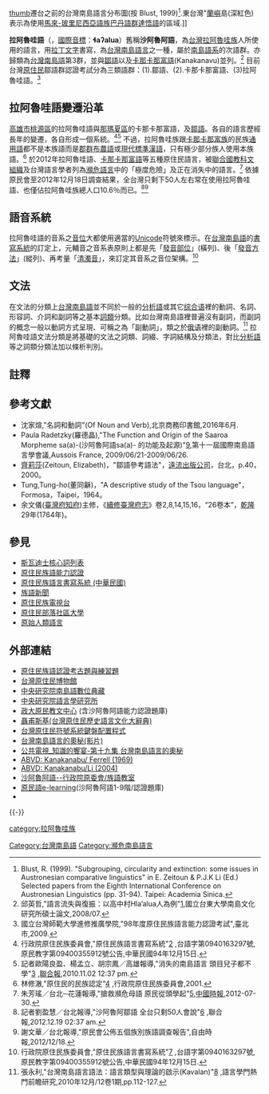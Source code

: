 {{noteTA
|1=zh-cn:语法;zh-hk:文法;zh-tw:文法;
}}
{{Infobox language
| name        = 拉阿魯哇語
| nativename  = {{lang|sxr|Hla'alua}} <!--Saaroa language-->
| states      = [[台灣|台灣]]南部
| region      = 分布於[[高雄市|高雄市]][[桃源區|桃源區]]
| speakers    = 約50人(2012/12/18)<br>總人口約500人<ref name=Saaroa2012/>
| script      = [[原住民族語言書寫系統|拉阿魯哇語羅馬字]]（[[拉丁字母|拉丁字母]]）
| familycolor = Austronesian
| fam1        = [[南島語系|南島語系]]
| fam2        = [[台灣南島語言|台灣南島語言]]
| fam3        = [[鄒語群|鄒語群]]
| nation      = {{TWN}}原住民族地區<ref>{{cite web|url=http://www.rootlaw.com.tw/LawArticle.aspx?LawID=A040350000004700-1060614|title=原住民族語言發展法|accessdate=2017-08-03|archive-date=2017-08-04|archive-url=https://web.archive.org/web/20170804014519/http://www.rootlaw.com.tw/LawArticle.aspx?LawID=A040350000004700-1060614|dead-url=no}}</ref>
| agency      = 台灣[[原住民族委員會|原住民族委員會]]、[[中央研究院|中央研究院]] (''Academia Sinica'')
| iso2        = map
| iso3        = sxr
<!-- 過時參數 | SIL         = sxr -->
| vitality    = c
}}
[[文件:Formosan_languages.png|thumb]]遷台之前的台灣南島語言分布圖(按 Blust, 1999)<ref>Blust, R. (1999). "Subgrouping, circularity and extinction: some issues in Austronesian comparative linguistics" in E. Zeitoun & P.J.K Li (Ed.) Selected papers from the Eighth International Conference on Austronesian Linguistics (pp. 31-94). Taipei: Academia Sinica.</ref>.東台灣"[[蘭嶼|蘭嶼]]島(深紅色)表示為使用[[馬來-玻里尼西亞語族|馬來-玻里尼西亞語族]][[巴丹語群|巴丹語群]][[達悟語|達悟語]]的區域.]]

'''拉阿魯哇語'''（{{lang-sxr|Hla'alua|links=no}}，[[國際音標|國際音標]]：'''ɬaʔalua'''）舊稱'''沙阿魯阿語'''，為[[台灣|台灣]][[拉阿魯哇族|拉阿魯哇族]]人所使用的語言，用[[拉丁文字|拉丁文字]]書寫，為[[台灣南島語言|台灣南島語言]]之一種，屬於[[南島語系|南島語系]]的次語群。亦歸類為[[台灣南島語|台灣南島語]]第3群，並與[[鄒語|鄒語]]以及[[卡那卡那富語|卡那卡那富語]](Kanakanavu)並列。<ref>邱英哲,"語言流失與復振：以高中村Hla’alua人為例"[http://210.240.172.18/ioas//upload/news/邱英哲論文(1).pdf]{{dead link|date=2018年3月 |bot=InternetArchiveBot |fix-attempted=yes }},國立台東大學南島文化研究所碩士論文,2008/07.</ref> 目前台灣[[原住民|原住民]]鄒語群認證考試分為三類語群：(1).鄒語、(2).卡那卡那富語、(3)拉阿魯哇語。<ref>國立台灣師範大學進修推廣學院,"98年度原住民族語言能力認證考試"{{cite web |url=http://140.122.109.96/ipt/viewpage.php?page_id=11 |title=存档副本 |accessdate=2017-03-01  |deadurl=yes |archiveurl=https://web.archive.org/web/20091217013326/http://140.122.109.96/ipt/viewpage.php?page_id=11 |archivedate=2009-12-17 }},臺北市,2009.</ref>

==拉阿魯哇語變遷沿革==
[[高雄市|高雄市]][[桃源區|桃源區]]的拉阿魯哇語與[[那瑪夏區|那瑪夏區]]的卡那卡那富語，及[[鄒語|鄒語]]。各自的語言歷經長年的變遷，各自形成一個系統。<ref name=tsoulatin>行政院原住民族委員會,"原住民族語言書寫系統"[http://www.edu.tw/files/list/M0001/aboriginal.pdf] {{Wayback|url=http://www.edu.tw/files/list/M0001/aboriginal.pdf |date=20110212023032 }},台語字第0940163297號,原民教字第09400355912號公告,中華民國94年12月15日.</ref><ref>記者歐陽良盈、楊孟立、胡宗鳳／高雄報導,"消失的南島語言 頭目兒子都不學"[http://udn.com/NEWS/NATIONAL/NAT5/5947856.shtml] {{Wayback|url=http://udn.com/NEWS/NATIONAL/NAT5/5947856.shtml |date=20101105061246 }},[[聯合報|聯合報]],2010.11.02 12:37 pm.</ref> 不過，拉阿魯哇族跟[[卡那卡那富族|卡那卡那富族]]的民族[[通用語|通用語]]都不是本族語而是[[布農語|郡群布農語]]或[[現代標準漢語|現代標準漢語]]，只有極少部分族人使用本族語。<ref>林修澈,"原住民的民族認定"[http://portal.tacp.gov.tw/document/show_doc/17248] {{Webarchive|url=https://archive.is/20121222065737/http://portal.tacp.gov.tw/document/show_doc/17248 |date=2012-12-22 }},行政院原住民族委員會,2001.</ref> 於2012年拉阿魯哇語、[[卡那卡那富語|卡那卡那富語]]等五種原住民語言，被[[联合国教育、科学及文化组织|聯合國教科文組織]]及台灣語言學者列為[[瀕危語言|瀕危語言]]中的「極度危險」及正在消失中的語言。<ref>朱芳瑤／台北─花蓮報導,"搶救瀕危母語 原民從頭學起"[http://life.chinatimes.com/2009Cti/Channel/Life/life-article/0,5047,100316+112012073000045,00.html]{{dead link|date=2017年12月 |bot=InternetArchiveBot |fix-attempted=yes }},[[中國時報|中國時報]],2012-07-30.</ref> 依據原民會至2012年12月18日調查結果，全台灣只剩下50人左右常在使用拉阿魯哇語、也僅佔拉阿魯哇族總人口10.6％而已。<ref name=Saaroa2012>記者劉盈慧／台北報導,"沙阿魯阿鄒語 全台只剩50人會說"[http://udn.com/NEWS/NATIONAL/NAT5/7576221.shtml] {{Webarchive|url=https://archive.is/20130105073017/http://udn.com/NEWS/NATIONAL/NAT5/7576221.shtml |date=2013-01-05 }},聯合報,2012.12.19 02:37 am.</ref><ref>謝文華／台北報導,"原民會公佈五個族別族語調查報告"{{cite web |url=http://www.tipp.org.tw/news_article.asp?N_ID=34070 |title=存档副本 |accessdate=2012-12-19 |deadurl=yes |archiveurl=https://web.archive.org/web/20140508222700/http://www.tipp.org.tw/news_article.asp?N_ID=34070 |archivedate=2014-05-08 }},自由時報,2012/12/18.</ref>

== 語音系統 ==
{{main|拉阿魯哇語音系}}

拉阿魯哇語的音系之[[音位|音位]]大都使用適當的[[Unicode|Unicode]]符號來標示。在[[台灣南島語|台灣南島語]]的[[書寫系統|書寫系統]]的訂定上，元輔音之音系表原則上都是先「[[發音部位|發音部位]]」(橫列)、後「[[發音方法|發音方法]]」(縱列)、再考量「[[清濁音|清濁音]]」，來訂定其音系之音位架構。<ref name=shaolatin>行政院原住民族委員會,"原住民族語言書寫系統"[http://www.edu.tw/files/list/M0001/aboriginal.pdf] {{Wayback|url=http://www.edu.tw/files/list/M0001/aboriginal.pdf |date=20110212023032 }},台語字第0940163297號,原民教字第09400355912號公告,中華民國94年12月15日.</ref>

==文法==
{{main|拉阿魯哇語文法}}

在文法的分類上[[台灣南島語|台灣南島語]]並不同於一般的[[分析語|分析語]]或其它[[综合语|综合语]]裡的動詞、名詞、形容詞、介詞和副詞等之基本[[詞類|詞類]]分類。比如台灣南島語裡普遍沒有副詞，而副詞的概念一般以動詞方式呈現、可稱之為「副動詞」，類之於[[俄语|俄语]]裡的副動詞。<ref name=diunnbbunhua>張永利,"台灣南島語言語法：語言類型與理論的啟示(Kavalan)"[http://vietnam.nsc.gov.tw/public/Data/012714292271.pdf] {{Wayback|url=http://vietnam.nsc.gov.tw/public/Data/012714292271.pdf |date=20131019184617 }},語言學門熱門前瞻研究,2010年12月/12卷1期,pp.112-127.</ref> 拉阿魯哇語文法分類是將基礎的文法之詞類、詞綴、字詞結構及分類法，對比[[分析語|分析語]]等之詞類分類法加以條析判別。

==註釋==
{{reflist|2}}

== 參考文獻 ==
{{refbegin|2}}
*沈家煊,"名詞和動詞"(Of Noun and Verb),北京商務印書館,2016年6月. {{ISBN|978-7-100-11363-2}}
*Paula Radetzky(羅德晶),"The Function and Origin of the Saaroa Morpheme sa(a)-(沙阿魯阿語sa(a)- 的功能及起源)"[https://web.archive.org/web/20131020102326/http://www.nsc.gov.tw/hum/public/Data/9121117545371.pdf],第十一屆國際南島語言學會議,Aussois France, 2009/06/21-2009/06/26.
*[[齊莉莎|齊莉莎]](Zeitoun, Elizabeth)，"鄒語參考語法"，[[遠流出版公司|遠流出版公司]]，台北，p.40，2000。
*Tung,Tung-ho(董同龢)，"A descriptive study of the Tsou language"，Formosa，Taipei，1964。
*余文儀([[臺灣府|臺灣府]][[知府|知府]])主修，《[[臺灣府志|續修臺灣府志]]》卷2,8,14,15,16，“26卷本”，[[乾隆|乾隆]]29年(1764年)。
{{refend}}

== 參見 ==
{{div col|2}}
*[[斯瓦迪士核心詞列表|斯瓦迪士核心詞列表]]
*[[原住民族語能力認證|原住民族語能力認證]]
*[[原住民族語言書寫系統_(中華民國)|原住民族語言書寫系統 (中華民國)]]
*[[族語新聞|族語新聞]]
*[[原住民族電視台|原住民族電視台]]
*[[原住民部落社區大學|原住民部落社區大學]]
*[[原始人類語言|原始人類語言]]
{{div col end}}

== 外部連結 ==
{{Incubator|code= sxr|prefix=Wp}}
{{div col|cols=2}}
*[https://web.archive.org/web/20051118114157/http://www.ndhu.edu.tw/~lci/new_page_18.htm 原住民族語認證考古題與練習題]
*[https://web.archive.org/web/20070701230733/http://symuseum.myweb.hinet.net/ 台灣原住民博物館]
*[https://web.archive.org/web/20070115071850/http://formosan.sinica.edu.tw/ 中央研究院南島語數位典藏]
*[https://web.archive.org/web/20070205024307/http://www.ling.sinica.edu.tw/index-2.html 中央研究院語言學研究所]
*[http://www.alcd.nccu.edu.tw/index_0.html 政大原民教文中心] {{Wayback|url=http://www.alcd.nccu.edu.tw/index_0.html |date=20131120051237 }}(含沙阿魯阿語能力認證題庫)
*[http://134.208.27.115/citing_content.asp?id=1689&keyword=聶甫斯基 聶甫斯基(台灣原住民歷史語言文化大辭典)]{{dead link|date=2017年12月 |bot=InternetArchiveBot |fix-attempted=yes }}
*[http://blog.xuite.net/uioiu/oika/18147233 台灣原住民符號系統鍵盤配置程式] {{Wayback|url=http://blog.xuite.net/uioiu/oika/18147233 |date=20140903170225 }}
*[http://www.youmaker.com/video/sv?id=cc0c9909af5e4c6d8758ef0def64ead0001 台灣南島語言的奧秘(影片)] {{Wayback|url=http://www.youmaker.com/video/sv?id=cc0c9909af5e4c6d8758ef0def64ead0001 |date=20110720123709 }}
*[http://web.pts.org.tw/~web01/knowledge/19.htm 公共電視_知識的饗宴-第十九集 台灣南島語言的奧秘] {{Wayback|url=http://web.pts.org.tw/~web01/knowledge/19.htm |date=20101222165929 }}
*[https://web.archive.org/web/20111213044840/http://language.psy.auckland.ac.nz/austronesian/language.php?id=203 ABVD: Kanakanabu/ Ferrell (1969) ]
*[https://web.archive.org/web/20111212054912/http://language.psy.auckland.ac.nz/austronesian/language.php?id=825 ABVD: Kanakanabu/Li (2004)]
*[https://web.archive.org/web/20140220124317/http://www.apc.gov.tw/portal/associate/dailyword/list.html?CID=7E2E68C485A6C497&enthic=202789BAFF459BE4D0636733C6861689 沙阿魯阿語--行政院原委會/族語教室]
*[https://web.archive.org/web/20111208220112/http://e-learning.apc.gov.tw/ 原民語e-learning](沙阿魯阿語1-9階/認證題庫)
*{{YouTube|E-9cb5aiE3g|Myth(神話/song)}}
{{div col end}}
{{-}}
{{台灣語言}}
{{南島語系}}

[[Category:台灣南島語|Category:台灣南島語]]
[[category:拉阿魯哇族|category:拉阿魯哇族]]
[[Category:瀕危南島語言|Category:瀕危南島語言]]